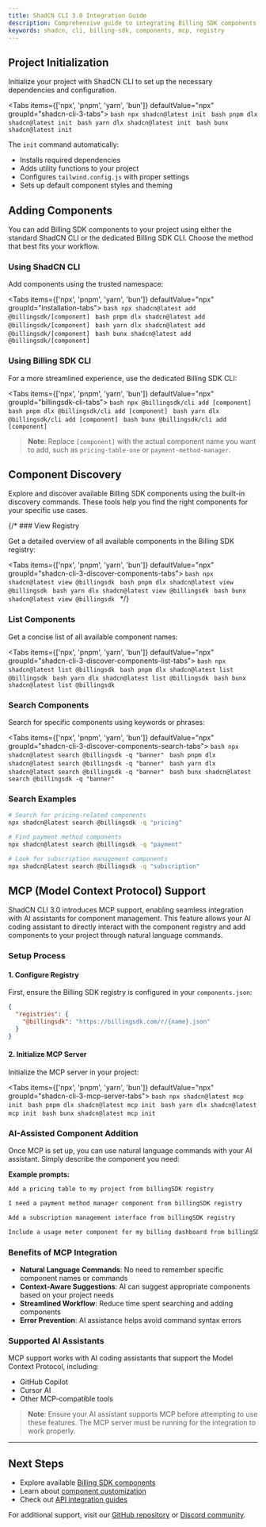 ```yaml
---
title: ShadCN CLI 3.0 Integration Guide
description: Comprehensive guide to integrating Billing SDK components using ShadCN CLI 3.0 with MCP support
keywords: shadcn, cli, billing-sdk, components, mcp, registry
---
```


## Project Initialization

Initialize your project with ShadCN CLI to set up the necessary dependencies and configuration.

<Tabs items={['npx', 'pnpm', 'yarn', 'bun']} defaultValue="npx" groupId="shadcn-cli-3-tabs">
    <Tab value="npx">
    ```bash
    npx shadcn@latest init
    ```
    </Tab>
    <Tab value="pnpm">
    ```bash
    pnpm dlx shadcn@latest init
    ```
    </Tab>
    <Tab value="yarn">
    ```bash
    yarn dlx shadcn@latest init
    ```
    </Tab>
    <Tab value="bun">
    ```bash
    bunx shadcn@latest init
    ```
    </Tab>
</Tabs>

The `init` command automatically:
- Installs required dependencies
- Adds utility functions to your project
- Configures `tailwind.config.js` with proper settings
- Sets up default component styles and theming

## Adding Components

You can add Billing SDK components to your project using either the standard ShadCN CLI or the dedicated Billing SDK CLI. Choose the method that best fits your workflow.

### Using ShadCN CLI

Add components using the trusted namespace:

<Tabs items={['npx', 'pnpm', 'yarn', 'bun']} defaultValue="npx" groupId="installation-tabs">
  <Tab value="npx">
    ```bash
    npx shadcn@latest add @billingsdk/[component]
    ```
  </Tab>
  <Tab value="pnpm">
    ```bash
    pnpm dlx shadcn@latest add @billingsdk/[component]
    ```
  </Tab>
  <Tab value="yarn">
    ```bash
    yarn dlx shadcn@latest add @billingsdk/[component]
    ```
  </Tab>
  <Tab value="bun">
    ```bash
    bunx shadcn@latest add @billingsdk/[component]
    ```
  </Tab>
</Tabs>

### Using Billing SDK CLI

For a more streamlined experience, use the dedicated Billing SDK CLI:

<Tabs items={['npx', 'pnpm', 'yarn', 'bun']} defaultValue="npx" groupId="billingsdk-cli-tabs">
  <Tab value="npx">
    ```bash
    npx @billingsdk/cli add [component]
    ```
  </Tab>
  <Tab value="pnpm">
    ```bash
    pnpm dlx @billingsdk/cli add [component]
    ```
  </Tab>
  <Tab value="yarn">
    ```bash
    yarn dlx @billingsdk/cli add [component]
    ```
  </Tab>
  <Tab value="bun">
    ```bash
    bunx @billingsdk/cli add [component]
    ```
  </Tab>
</Tabs>

> **Note**: Replace `[component]` with the actual component name you want to add, such as `pricing-table-one` or `payment-method-manager`.

## Component Discovery

Explore and discover available Billing SDK components using the built-in discovery commands. These tools help you find the right components for your specific use cases.

{/* ### View Registry

Get a detailed overview of all available components in the Billing SDK registry:

<Tabs items={['npx', 'pnpm', 'yarn', 'bun']} defaultValue="npx" groupId="shadcn-cli-3-discover-components-tabs">
    <Tab value="npx">
    ```bash
    npx shadcn@latest view @billingsdk
    ```
    </Tab>
    <Tab value="pnpm">
    ```bash
    pnpm dlx shadcn@latest view @billingsdk
    ```
    </Tab>
    <Tab value="yarn">
    ```bash
    yarn dlx shadcn@latest view @billingsdk
    ```
    </Tab>
    <Tab value="bun">
    ```bash
    bunx shadcn@latest view @billingsdk
    ```
    </Tab>
</Tabs> */}

### List Components

Get a concise list of all available component names:

<Tabs items={['npx', 'pnpm', 'yarn', 'bun']} defaultValue="npx" groupId="shadcn-cli-3-discover-components-list-tabs">
    <Tab value="npx">
    ```bash
    npx shadcn@latest list @billingsdk
    ```
    </Tab>
    <Tab value="pnpm">
    ```bash
    pnpm dlx shadcn@latest list @billingsdk
    ```
    </Tab>
    <Tab value="yarn">
    ```bash
    yarn dlx shadcn@latest list @billingsdk
    ```
    </Tab>
    <Tab value="bun">
    ```bash
    bunx shadcn@latest list @billingsdk
    ```
    </Tab>
</Tabs>

### Search Components

Search for specific components using keywords or phrases:

<Tabs items={['npx', 'pnpm', 'yarn', 'bun']} defaultValue="npx" groupId="shadcn-cli-3-discover-components-search-tabs">
    <Tab value="npx">
    ```bash
    npx shadcn@latest search @billingsdk -q "banner"
    ```
    </Tab>
    <Tab value="pnpm">
    ```bash
    pnpm dlx shadcn@latest search @billingsdk -q "banner"
    ```
    </Tab>
    <Tab value="yarn">
    ```bash
    yarn dlx shadcn@latest search @billingsdk -q "banner"
    ```
    </Tab>
    <Tab value="bun">
    ```bash
    bunx shadcn@latest search @billingsdk -q "banner"
    ```
    </Tab>
</Tabs>

### Search Examples

```bash
# Search for pricing-related components
npx shadcn@latest search @billingsdk -q "pricing"

# Find payment method components
npx shadcn@latest search @billingsdk -q "payment"

# Look for subscription management components
npx shadcn@latest search @billingsdk -q "subscription"
```

## MCP (Model Context Protocol) Support

ShadCN CLI 3.0 introduces MCP support, enabling seamless integration with AI assistants for component management. This feature allows your AI coding assistant to directly interact with the component registry and add components to your project through natural language commands.

### Setup Process

#### 1. Configure Registry

First, ensure the Billing SDK registry is configured in your `components.json`:

```json title="components.json"
{
  "registries": {
    "@billingsdk": "https://billingsdk.com/r/{name}.json"
  }
}
```

#### 2. Initialize MCP Server

Initialize the MCP server in your project:

<Tabs items={['npx', 'pnpm', 'yarn', 'bun']} defaultValue="npx" groupId="shadcn-cli-3-mcp-server-tabs">
    <Tab value="npx">
    ```bash
    npx shadcn@latest mcp init
    ```
    </Tab>
    <Tab value="pnpm">
    ```bash
    pnpm dlx shadcn@latest mcp init
    ```
    </Tab>
    <Tab value="yarn">
    ```bash
    yarn dlx shadcn@latest mcp init
    ```
    </Tab>
    <Tab value="bun">
    ```bash
    bunx shadcn@latest mcp init
    ```
    </Tab>
</Tabs>

### AI-Assisted Component Addition

Once MCP is set up, you can use natural language commands with your AI assistant. Simply describe the component you need:

**Example prompts:**

```bash
Add a pricing table to my project from billingSDK registry
```

```bash
I need a payment method manager component from billingSDK registry
```

```bash
Add a subscription management interface from billingSDK registry
```

```bash
Include a usage meter component for my billing dashboard from billingSDK registry
```

### Benefits of MCP Integration

- **Natural Language Commands**: No need to remember specific component names or commands
- **Context-Aware Suggestions**: AI can suggest appropriate components based on your project needs
- **Streamlined Workflow**: Reduce time spent searching and adding components
- **Error Prevention**: AI assistance helps avoid command syntax errors

### Supported AI Assistants

MCP support works with AI coding assistants that support the Model Context Protocol, including:
- GitHub Copilot
- Cursor AI
- Other MCP-compatible tools

> **Note**: Ensure your AI assistant supports MCP before attempting to use these features. The MCP server must be running for the integration to work properly.

---

## Next Steps

- Explore available [Billing SDK components](../components/index.mdx)
- Learn about [component customization](../theming.mdx)
- Check out [API integration guides](../interfaces.mdx)

For additional support, visit our [GitHub repository](https://github.com/billingsdk) or [Discord community](https://discord.gg/billingsdk).